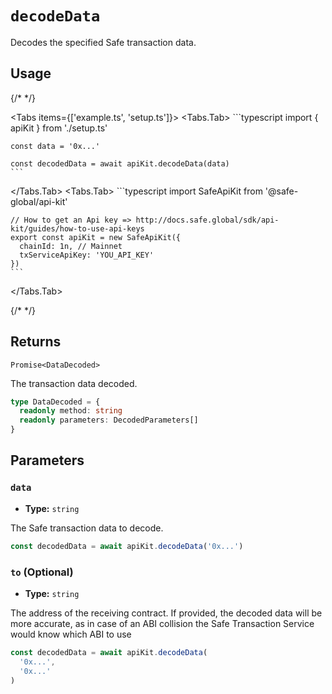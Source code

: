 
# `decodeData`

Decodes the specified Safe transaction data.

## Usage

{/* <!-- vale off --> */}

<Tabs items={['example.ts', 'setup.ts']}>
  <Tabs.Tab>
    ```typescript
    import { apiKit } from './setup.ts'

    const data = '0x...'

    const decodedData = await apiKit.decodeData(data)
    ```
  </Tabs.Tab>
  <Tabs.Tab>
    ```typescript
    import SafeApiKit from '@safe-global/api-kit'

    // How to get an Api key => http://docs.safe.global/sdk/api-kit/guides/how-to-use-api-keys
    export const apiKit = new SafeApiKit({
      chainId: 1n, // Mainnet
      txServiceApiKey: 'YOU_API_KEY'
    })
    ```
  </Tabs.Tab>
</Tabs>

{/* <!-- vale on --> */}

## Returns

`Promise<DataDecoded>`

The transaction data decoded.

```typescript
type DataDecoded = {
  readonly method: string
  readonly parameters: DecodedParameters[]
}
```

## Parameters

### `data`

- **Type:** `string`

The Safe transaction data to decode.

```typescript
const decodedData = await apiKit.decodeData('0x...')
```

### `to` (Optional)

- **Type:** `string`

The address of the receiving contract. If provided, the decoded data will be more accurate, as in case of an ABI collision the Safe Transaction Service would know which ABI to use

```typescript
const decodedData = await apiKit.decodeData(
  '0x...',
  '0x...'
)
```

